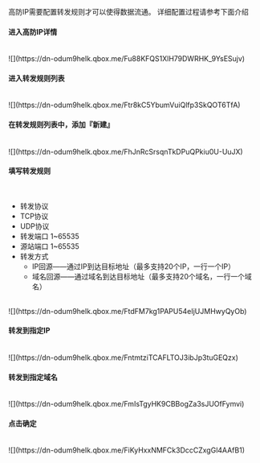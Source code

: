 高防IP需要配置转发规则才可以使得数据流通。
详细配置过程请参考下面介绍

#### 进入高防IP详情

<br />
![](https://dn-odum9helk.qbox.me/Fu88KFQS1XlH79DWRHK_9YsESujv)
<br />

#### 进入转发规则列表

<br />
![](https://dn-odum9helk.qbox.me/Ftr8kC5YbumVuiQlfp3SkQOT6TfA)
<br />

#### 在转发规则列表中，添加『新建』

<br />
![](https://dn-odum9helk.qbox.me/FhJnRcSrsqnTkDPuQPkiu0U-UuJX)
<br />

#### 填写转发规则

<br />

* 转发协议
 * TCP协议
 * UDP协议
* 转发端口 1~65535
* 源站端口 1~65535
* 转发方式
	* IP回源——通过IP到达目标地址（最多支持20个IP，一行一个IP）
	* 域名回源——通过域名到达目标地址（最多支持20个域名，一行一个域名）


<br />
![](https://dn-odum9helk.qbox.me/FtdFM7kg1PAPU54eIjUJMHwyQyOb)
<br />

#### 转发到指定IP

<br />
![](https://dn-odum9helk.qbox.me/FntmtziTCAFLTOJ3ibJp3tuGEQzx)
<br />

#### 转发到指定域名

<br />
![](https://dn-odum9helk.qbox.me/FmIsTgyHK9CBBogZa3sJUOfFymvi)
<br />

#### 点击确定

<br />
![](https://dn-odum9helk.qbox.me/FiKyHxxNMFCk3DccCZxgGl4AAfB1)